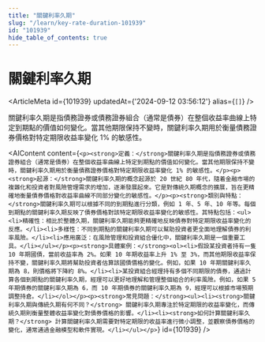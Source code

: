```yaml
---
title: "關鍵利率久期"
slug: "/learn/key-rate-duration-101939"
id: "101939"
hide_table_of_contents: true
---
```



# 關鍵利率久期

<ArticleMeta id={101939} updatedAt={'2024-09-12 03:56:12'} alias={`[]`} />
<div className='border-solid border-b border-t-0 my-4 border-[var(--ifm-color-gray-300)]' />

關鍵利率久期是指債務證券或債務證券組合（通常是債券）在整個收益率曲線上特定到期點的價值如何變化。當其他期限保持不變時，關鍵利率久期用於衡量債務證券價格對特定期限收益率變化 1% 的敏感性。

<AIContent content={`<p><strong>定義：</strong>關鍵利率久期是指債務證券或債務證券組合（通常是債券）在整個收益率曲線上特定到期點的價值如何變化。當其他期限保持不變時，關鍵利率久期用於衡量債務證券價格對特定期限收益率變化 1% 的敏感性。</p><p><strong>起源：</strong>關鍵利率久期的概念起源於 20 世紀 80 年代，隨着金融市場的複雜化和投資者對風險管理需求的增加，逐漸發展起來。它是對傳統久期概念的擴展，旨在更精確地衡量債券價格對收益率曲線不同部分變化的敏感性。</p><p><strong>類別與特點：</strong>關鍵利率久期可以根據不同的到期點進行分類，例如 1 年、5 年、10 年等。每個到期點的關鍵利率久期反映了債券價格對該特定期限收益率變化的敏感性。其特點包括：<ul><li>精確性：相比於整體久期，關鍵利率久期能夠更精確地反映債券對特定期限收益率變化的反應。</li><li>多樣性：不同到期點的關鍵利率久期可以幫助投資者更全面地理解債券的利率風險。</li><li>應用廣泛：在風險管理和投資組合優化中，關鍵利率久期是一個重要工具。</li></ul></p><p><strong>具體案例：</strong><ol><li>假設某投資者持有一隻 10 年期國債，當前收益率為 2%。如果 10 年期收益率上升 1% 至 3%，而其他期限收益率保持不變，關鍵利率久期將幫助投資者估算該國債價格的變化。例如，如果 10 年期關鍵利率久期為 8，則價格將下降約 8%。</li><li>某投資組合經理持有多個不同期限的債券，通過計算各個到期點的關鍵利率久期，經理可以更好地理解和管理整個組合的利率風險。例如，如果 5 年期債券的關鍵利率久期為 6，而 10 年期債券的關鍵利率久期為 9，經理可以根據市場預期調整持倉。</li></ol></p><p><strong>常見問題：</strong><ul><li><strong>關鍵利率久期與傳統久期有何不同？</strong> 關鍵利率久期專注於特定期限的收益率變化，而傳統久期則衡量整體收益率變化對債券價格的影響。</li><li><strong>如何計算關鍵利率久期？</strong> 計算關鍵利率久期需要對特定期限的收益率進行微小調整，並觀察債券價格的變化，通常通過金融模型和軟件實現。</li></ul></p>`} id={101939} />
